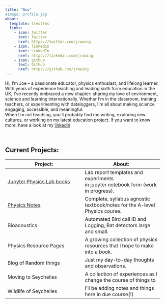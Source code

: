 ```yaml
---
title: "Now"
#image: profile.jpg
about:
  template: trestles
  links:
    - icon: twitter
      text: Twitter
      href: https://twitter.com/jrowing
    - icon: linkedin
      text: LinkedIn
      href: https://linkedin.com/jrowing
    - icon: github
      text: Github
      href: https://github.com/jrowing
---
```


Hi, I'm Joe – a passionate educator, physics enthusiast, and lifelong learner. With years of experience teaching and leading sixth form education in the UK, I’ve recently embraced a new chapter: sharing my love of environment, science and learning internationally. Whether I'm in the classroom, training teachers, or experimenting with dataloggers, I’m all about making science engaging, accessible, and meaningful.\
When I’m not teaching, you’ll probably find me writing, exploring new cultures, or working on my latest education project. If you want to know more, have a look at my [linkedin](https://www.linkedin.com/in/jrowing/)

\

## Current Projects: 

| Project: | About: |
|----|----|
| [Jupyter Physics Lab books](https://mybinder.org/v2/gh/jrowing/Jupyter_lab_book/HEAD) | Lab report templates and experiments in jupyter notebook form (work in progress). |
| [Physics Notes](https://github.com/jrowing/EMS-Physics-Notes) | Complete, syllabus agnostic textbook/notes for the A-level Physics course. |
| Bioacoustics | Automated Bird call ID and Logging, Bat detectors large and small. |
| Physics Resource Pages | A growing collection of physics resources that I hope to make into a book. |
| Blog of Random things | Just my day-to-day thoughts and observations. |
| Moving to Seychelles | A collection of experiences as I change the course of things to |
| Wildlife of Seychelles | I’ll be adding notes and things here in due course(!) |
